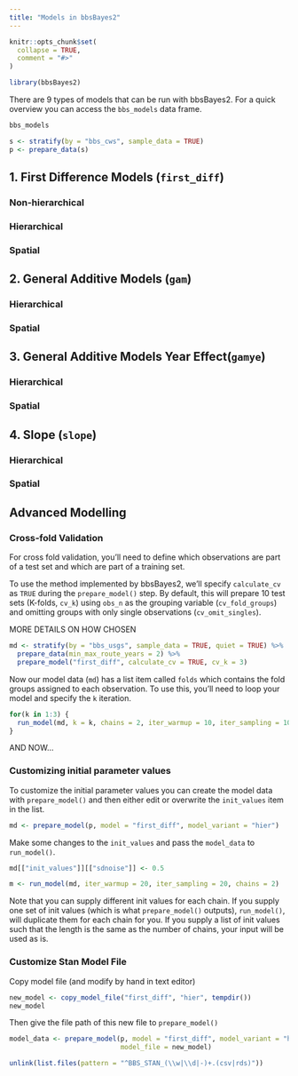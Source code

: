 ```yaml
---
title: "Models in bbsBayes2"
---
```


```r
knitr::opts_chunk$set(
  collapse = TRUE,
  comment = "#>"
)
```

```r
library(bbsBayes2)
```

There are 9 types of models that can be run with bbsBayes2. For a quick overview
you can access the `bbs_models` data frame.

```r
bbs_models
```

```r
s <- stratify(by = "bbs_cws", sample_data = TRUE)
p <- prepare_data(s)
```





## 1. First Difference Models (`first_diff`)

### Non-hierarchical

### Hierarchical

### Spatial


## 2. General Additive Models (`gam`)

### Hierarchical

### Spatial


## 3. General Additive Models Year Effect(`gamye`)

### Hierarchical

### Spatial


## 4. Slope (`slope`)

### Hierarchical

### Spatial


## Advanced Modelling

### Cross-fold Validation

For cross fold validation, you'll need to define which observations are part 
of a test set and which are part of a training set.

To use the method implemented by bbsBayes2, we'll specify `calculate_cv` as
`TRUE` during the `prepare_model()` step. By default, this will prepare 10 test
sets (K-folds, `cv_k`) using `obs_n` as the grouping variable (`cv_fold_groups`)
and omitting groups with only single observations (`cv_omit_singles`).

MORE DETAILS ON HOW CHOSEN

```r
md <- stratify(by = "bbs_usgs", sample_data = TRUE, quiet = TRUE) %>%
  prepare_data(min_max_route_years = 2) %>%
  prepare_model("first_diff", calculate_cv = TRUE, cv_k = 3) 
```

Now our model data (`md`) has a list item called `folds` which contains the 
fold groups assigned to each observation. To use this, you'll need to loop your
model and specify the `k` iteration.

```r
for(k in 1:3) {
  run_model(md, k = k, chains = 2, iter_warmup = 10, iter_sampling = 10)
}
```

AND NOW...

### Customizing initial parameter values

To customize the initial parameter values you can create the model data with
`prepare_model()` and then either edit or overwrite the `init_values` item in
the list.

```r
md <- prepare_model(p, model = "first_diff", model_variant = "hier")
```

Make some changes to the `init_values` and pass the `model_data` to
`run_model()`.

```r
md[["init_values"]][["sdnoise"]] <- 0.5

m <- run_model(md, iter_warmup = 20, iter_sampling = 20, chains = 2)
```

Note that you can supply different init values for each chain. If you supply one
set of init values (which is what `prepare_model()` outputs), `run_model()`, 
will duplicate them for each chain for you. If you supply a list of init values
such that the length is the same as the number of chains, your input will be 
used as is.

### Customize Stan Model File

Copy model file (and modify by hand in text editor)
```r
new_model <- copy_model_file("first_diff", "hier", tempdir())
new_model
```

Then give the file path of this new file to `prepare_model()`
```r
model_data <- prepare_model(p, model = "first_diff", model_variant = "hier",
                            model_file = new_model)
```


```r
unlink(list.files(pattern = "^BBS_STAN_(\\w|\\d|-)+.(csv|rds)"))
```
